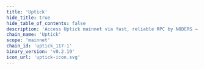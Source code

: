```yaml
---
title: 'Uptick'
hide_title: true
hide_table_of_contents: false
description: 'Access Uptick mainnet via fast, reliable RPC by NODERS — no limits, Omnichain-ready, and built for scalable Web3'
chain_name: 'Uptick'
scope: 'mainnet'
chain_id: 'uptick_117-1'
binary_version: 'v0.2.19'
icon_url: 'uptick-icon.svg'
---
```



<ChainLayout>
  <ChainHero
    name="Uptick"
    iconUrl="img/uptick-icon.svg"
    bgColor="#7600F3"
    scope="mainnet"
    chainId="uptick_117-1"
    nodeVersion="v0.2.19"
    token=""
    stakeUrl=""
    restakeUrl="https://restake.app/uptick/uptickvaloper1fl3426k0avvergm7ejzczqy6rfzxk5ma93mqwj"
    websiteUrl="https://www.uptickproject.com/"
    githubUrl="https://github.com/UptickNetwork"
    xUrl="https://twitter.com/Uptickproject"
    discordUrl="https://discord.com/invite/teqX78VZUV"
  />

  <ProductLinks
    appUrl=""
    appImageUrl="img/products/"
    explorerUrl=""
    explorerImageUrl="img/products/"
    faucetUrl=""
  />

  <ToolsGrid
    chainName="uptick"
    scope="mainnet"
    showInstall={true}
    showUpgrade={true}
    showGenesis={true}
    showCli={true}
    showEndpoints={true}
    showStateSync={true}
    showSnapshot={true}
    showMonitoring={true}
    showLivePeers={true}
    showSeed={true}
    showAddressBook={true}
    showExplorersList={true}
    showPublicEndpoints={false}
    showUsefulTools={true}
    showUpgradeWatcher={false}
  />

</ChainLayout>
